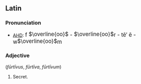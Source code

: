 ==Latin==
===Pronunciation===
*[[AHD]]: <big> f <font style="vertical-align:+9%"><math> \overline{oo} </math></font> - <font style="vertical-align:+9%"><math> \overline{oo} </math></font>r - t&#275;&prime; &#275; - w<font style="vertical-align:+9%"><math>\overline{oo}</math></font>m </big>

===Adjective===
(''f&#363;rt&#299;vus'', ''f&#363;rt&#299;va'', ''f&#363;rt&#299;vum'')
# Secret.